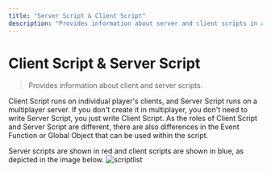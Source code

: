 ```yaml
---
title: "Server Script & Client Script"
description: "Provides information about server and client scripts in a multiplayer environment."
---
```

# Client Script & Server Script

> Provides information about client and server scripts.

Client Script runs on individual player's clients, and Server Script runs on a multiplayer server. If you don't create it in multiplayer, you don't need to write Server Script, you just write Client Script.
As the roles of Client Script and Server Script are different, there are also differences in the Event Function or Global Object that can be used within the script.

Server scripts are shown in red and client scripts are shown in blue, as depicted in the image below.
![scriptlist](../../../../images/client&server-script-list.png)